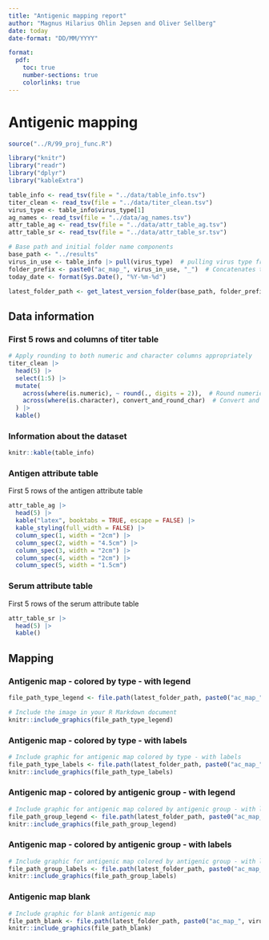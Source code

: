 ```yaml
---
title: "Antigenic mapping report"
author: "Magnus Hilarius Ohlin Jepsen and Oliver Sellberg"
date: today
date-format: "DD/MM/YYYY"

format:
  pdf:
    toc: true
    number-sections: true
    colorlinks: true
---
```


# Antigenic mapping
```r
source("../R/99_proj_func.R")

library("knitr")
library("readr")
library("dplyr")
library("kableExtra")

table_info <- read_tsv(file = "../data/table_info.tsv")
titer_clean <- read_tsv(file = "../data/titer_clean.tsv")
virus_type <- table_info$virus_type[1]
ag_names <- read_tsv(file = "../data/ag_names.tsv")
attr_table_ag <- read_tsv(file = "../data/attr_table_ag.tsv")
attr_table_sr <- read_tsv(file = "../data/attr_table_sr.tsv")

# Base path and initial folder name components
base_path <- "../results"
virus_in_use <- table_info |> pull(virus_type)  # pulling virus type from table_info
folder_prefix <- paste0("ac_map_", virus_in_use, "_")  # Concatenates the base folder name with the virus type
today_date <- format(Sys.Date(), "%Y-%m-%d")

latest_folder_path <- get_latest_version_folder(base_path, folder_prefix, today_date)

```

## Data information

### **First 5 rows and columns of titer table**
```r
# Apply rounding to both numeric and character columns appropriately
titer_clean |>
  head(5) |>
  select(1:5) |>
  mutate(
    across(where(is.numeric), ~ round(., digits = 2)),  # Round numeric columns
    across(where(is.character), convert_and_round_char)  # Convert and round character columns conditionally
  ) |>
  kable()

```

### **Information about the dataset**
```r
knitr::kable(table_info)
```

### **Antigen attribute table**
First 5 rows of the antigen attribute table
```r
attr_table_ag |>
  head(5) |>
  kable("latex", booktabs = TRUE, escape = FALSE) |>
  kable_styling(full_width = FALSE) |>
  column_spec(1, width = "2cm") |>
  column_spec(2, width = "4.5cm") |>
  column_spec(3, width = "2cm") |>
  column_spec(4, width = "2cm") |>
  column_spec(5, width = "1.5cm")
```   

### **Serum attribute table**
First 5 rows of the serum attribute table
```r
attr_table_sr |> 
  head(5) |> 
  kable()
```

\vspace{10pt}

## Mapping

### Antigenic map - colored by type - with legend
```r
file_path_type_legend <- file.path(latest_folder_path, paste0("ac_map_", virus_in_use, "_", today_date, ".jpg"))

# Include the image in your R Markdown document
knitr::include_graphics(file_path_type_legend)
```

### Antigenic map - colored by type - with labels
```r
# Include graphic for antigenic map colored by type - with labels
file_path_type_labels <- file.path(latest_folder_path, paste0("ac_map_", virus_in_use, "_", today_date, "_label.jpg"))
knitr::include_graphics(file_path_type_labels)
```

### Antigenic map - colored by antigenic group - with legend

```r
# Include graphic for antigenic map colored by antigenic group - with legend
file_path_group_legend <- file.path(latest_folder_path, paste0("ac_map_", virus_in_use, "_", today_date, "_grouped.jpg"))
knitr::include_graphics(file_path_group_legend)
```

### Antigenic map - colored by antigenic group - with labels
```r
# Include graphic for antigenic map colored by antigenic group - with labels
file_path_group_labels <- file.path(latest_folder_path, paste0("ac_map_", virus_in_use, "_",today_date, "_grouped_label.jpg"))
knitr::include_graphics(file_path_group_labels)
```

### Antigenic map blank
```r
# Include graphic for blank antigenic map
file_path_blank <- file.path(latest_folder_path, paste0("ac_map_", virus_in_use, "_", today_date, "_plain.jpg"))
knitr::include_graphics(file_path_blank)
```
